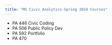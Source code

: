 ```yaml
---
title: "MS Civic Analytics-Spring 2024 Courses"
---
```


-   PA 446 Civic Coding
-   PA 506 Public Policy Dev
-   PA 592 Portfolio
-   PA 470
